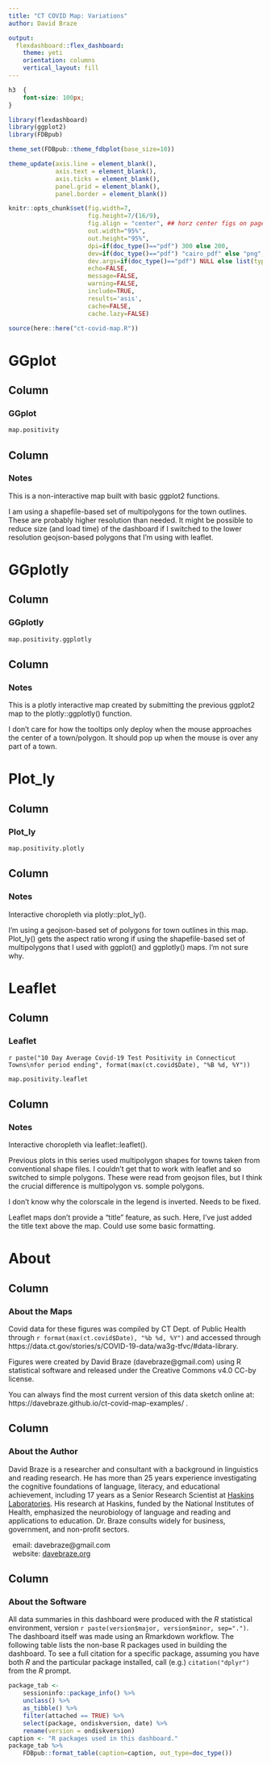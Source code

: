 ```yaml
---
title: "CT COVID Map: Variations"
author: David Braze

output: 
  flexdashboard::flex_dashboard:
    theme: yeti
    orientation: columns
    vertical_layout: fill
---
```


```css

h3  {
	font-size: 100px;
}

```

```r

library(flexdashboard)
library(ggplot2)
library(FDBpub)

theme_set(FDBpub::theme_fdbplot(base_size=10))

theme_update(axis.line = element_blank(),
             axis.text = element_blank(),
             axis.ticks = element_blank(),
             panel.grid = element_blank(),
             panel.border = element_blank())

knitr::opts_chunk$set(fig.width=7,
                      fig.height=7/(16/9),
                      fig.align = "center", ## horz center figs on page
                      out.width="95%",
                      out.height="95%", 
                      dpi=if(doc_type()=="pdf") 300 else 200,
                      dev=if(doc_type()=="pdf") "cairo_pdf" else "png", 
                      dev.args=if(doc_type()=="pdf") NULL else list(type="cairo-png"),
                      echo=FALSE,
                      message=FALSE,
                      warning=FALSE,
                      include=TRUE,
                      results='asis',
                      cache=FALSE,
                      cache.lazy=FALSE)

```

```r

source(here::here("ct-covid-map.R"))

```

# GGplot

## Column {data-width=750}

### **GGplot**
	
```r

map.positivity

```

## Column {data-width=250}

### **Notes** 

This is a non-interactive map built with basic ggplot2 functions. 

I am using a shapefile-based set of multipolygons for the town outlines. These are probably higher resolution than needed. It might be possible to reduce size (and load time) of the dashboard if I switched to the lower resolution geojson-based polygons that I'm using with leaflet.

# GGplotly

## Column {data-width=750}

### **GGplotly**
	
```r

map.positivity.ggplotly

```

## Column {data-width=250}

### **Notes** 

This is a plotly interactive map created by submitting the previous ggplot2 map to the plotly::ggplotly() function. 

I don't care for how the tooltips only deploy when the mouse approaches the center of a town/polygon. It should pop up when the mouse is over any part of a town.

# Plot_ly

## Column {data-width=750}
 
### **Plot_ly** 

```r

map.positivity.plotly

```

## Column {data-width=250}

### **Notes**

Interactive choropleth via plotly::plot_ly(). 

I'm using  a geojson-based set of polygons for town outlines in this map. Plot_ly() gets the aspect ratio wrong if using the shapefile-based set of multipolygons that I used with ggplot() and ggplotly() maps. I'm not sure why.

# Leaflet

## Column {data-width=750}

### **Leaflet** 

`r paste("10 Day Average Covid-19 Test Positivity in Connecticut Towns\nfor period ending", format(max(ct.covid$Date), "%B %d, %Y"))`

```r

map.positivity.leaflet

```

## Column {data-width=250}

### **Notes**

Interactive choropleth via leaflet::leaflet(). 

Previous plots in this series used multipolygon shapes for towns taken from conventional shape files. I couldn't get that to work with leaflet and so switched to simple polygons. These were read from geojson files, but I think the crucial difference is multipolygon vs. somple polygons. 

I don't know why the colorscale in the legend is inverted. Needs to be fixed.

Leaflet maps don't provide a "title" feature, as such. Here, I've just added the title text above the map. Could use some basic formatting.

# About

## Column {data-width=33}

### About the Maps

Covid data for these figures was compiled by CT Dept. of Public Health through `r format(max(ct.covid$Date), "%b %d, %Y")` and accessed through https://data.ct.gov/stories/s/COVID-19-data/wa3g-tfvc/#data-library.

Figures were created by David Braze (davebraze@gmail.com) using R statistical software and released under the Creative Commons v4.0 CC-by license.

You can always find the most current version of this data sketch online at: https://davebraze.github.io/ct-covid-map-examples/ . 

## Column {data-width=33}

### About the Author

David Braze is a researcher and consultant with a background in linguistics and reading research. He has more than 25 years experience investigating the cognitive foundations of language, literacy, and educational achievement, including 17 years as a Senior Research Scientist at [Haskins Laboratories](https://haskinslabs.org/). His research at Haskins, funded by the National Institutes of Health, emphasized the neurobiology of language and reading and applications to education. Dr. Braze consults widely for business, government, and non-profit sectors. 

|   email: davebraze@gmail.com
|   website: [davebraze.org](https://davebraze.org/ "D. Braze's website")


## Column {data-width=33}

### About the Software

All data summaries in this dashboard were produced with the _R_ statistical environment, version `r paste(version$major, version$minor, sep=".")`. The dashboard itself was made using an Rmarkdown workflow. The following table lists the non-base R packages used in building the dashboard. To see a full citation for a specific package, assuming you have both _R_ and the particular package installed, call (e.g.) `citation("dplyr")` from the _R_ prompt. 

```r

package_tab <-
    sessioninfo::package_info() %>%
    unclass() %>%
    as_tibble() %>%
    filter(attached == TRUE) %>%
    select(package, ondiskversion, date) %>%
    rename(version = ondiskversion)
caption <- "R packages used in this dashboard."
package_tab %>%
    FDBpub::format_table(caption=caption, out_type=doc_type())

```
